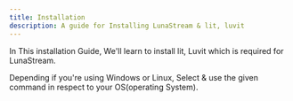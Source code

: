 ```yaml
---
title: Installation
description: A guide for Installing LunaStream & lit, luvit
---
```


In This installation Guide, We'll learn to install lit, Luvit which is required for LunaStream.

Depending if you're using Windows or Linux, Select & use the given command in respect to your OS(operating System).


<Tabs>
  <TabItem label="Windows"><Code code={`PowerShell -NoProfile -ExecutionPolicy unrestricted -Command "[Net.ServicePointManager]::SecurityProtocol = 'Tls12'; iex ((new-object net.webclient).DownloadString('https://github.com/LunaStream/LunaStream/raw/main/scripts/get-lit.ps1'))"`} lang="js" title={'get-lit.ps1'} mark={highlights} wrap={true} /></TabItem>
  <TabItem label="linux">
  <Badge text="TODO" variant="note" size="large"/>
  </TabItem>
</Tabs>